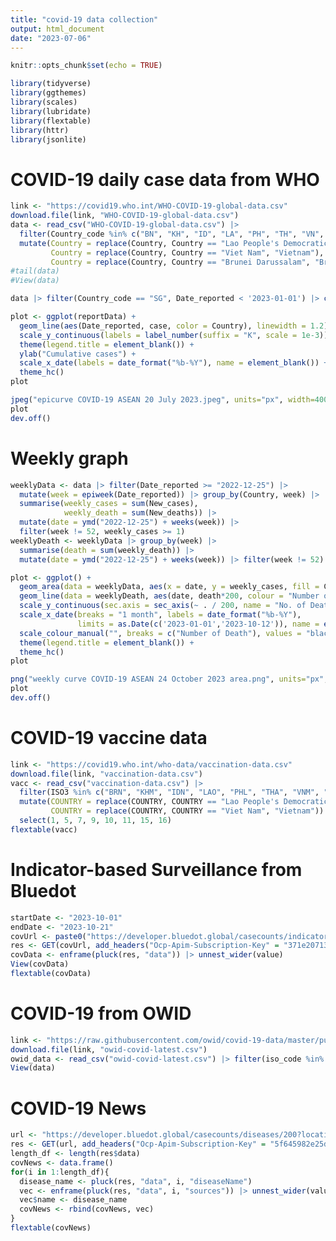 ```yaml
---
title: "covid-19 data collection"
output: html_document
date: "2023-07-06"
---
```


```r
knitr::opts_chunk$set(echo = TRUE)
```

```r
library(tidyverse)
library(ggthemes)
library(scales)
library(lubridate)
library(flextable)
library(httr)
library(jsonlite)
```

# COVID-19 daily case data from WHO

```r
link <- "https://covid19.who.int/WHO-COVID-19-global-data.csv"
download.file(link, "WHO-COVID-19-global-data.csv")
data <- read_csv("WHO-COVID-19-global-data.csv") |> 
  filter(Country_code %in% c("BN", "KH", "ID", "LA", "PH", "TH", "VN", "MM", "SG", "MY")) |> 
  mutate(Country = replace(Country, Country == "Lao People's Democratic Republic", "Lao PDR"),
         Country = replace(Country, Country == "Viet Nam", "Vietnam"),
         Country = replace(Country, Country == "Brunei Darussalam", "Brunei DS"))
#tail(data)
#View(data)
```

```r
data |> filter(Country_code == "SG", Date_reported < '2023-01-01') |> count(sum = sum(New_cases))
```

```r
plot <- ggplot(reportData) + 
  geom_line(aes(Date_reported, case, color = Country), linewidth = 1.2) +
  scale_y_continuous(labels = label_number(suffix = "K", scale = 1e-3)) +
  theme(legend.title = element_blank()) +
  ylab("Cumulative cases") +
  scale_x_date(labels = date_format("%b-%Y"), name = element_blank()) +
  theme_hc()
plot
```

```r
jpeg("epicurve COVID-19 ASEAN 20 July 2023.jpeg", units="px", width=4000, height=2250, res=300)
plot
dev.off()
```

# Weekly graph

```r
weeklyData <- data |> filter(Date_reported >= "2022-12-25") |> 
  mutate(week = epiweek(Date_reported)) |> group_by(Country, week) |> 
  summarise(weekly_cases = sum(New_cases),
            weekly_death = sum(New_deaths)) |> 
  mutate(date = ymd("2022-12-25") + weeks(week)) |> 
  filter(week != 52, weekly_cases >= 1)
weeklyDeath <- weeklyData |> group_by(week) |> 
  summarise(death = sum(weekly_death)) |> 
  mutate(date = ymd("2022-12-25") + weeks(week)) |> filter(week != 52)
```

```r
plot <- ggplot() +
  geom_area(data = weeklyData, aes(x = date, y = weekly_cases, fill = Country)) + 
  geom_line(data = weeklyDeath, aes(date, death*200, colour = "Number of Death"), linetype = "solid", linewidth = 1.2) +
  scale_y_continuous(sec.axis = sec_axis(~ . / 200, name = "No. of Death"), name = "Weekly Cases") +
  scale_x_date(breaks = "1 month", labels = date_format("%b-%Y"),
               limits = as.Date(c('2023-01-01','2023-10-12')), name = element_blank()) +
  scale_colour_manual("", breaks = c("Number of Death"), values = "black") +
  theme(legend.title = element_blank()) +
  theme_hc()
plot
```

```r
png("weekly curve COVID-19 ASEAN 24 October 2023 area.png", units="px", width=3000, height=2250, res=300)
plot
dev.off()
```

# COVID-19 vaccine data

```r
link <- "https://covid19.who.int/who-data/vaccination-data.csv"
download.file(link, "vaccination-data.csv")
vacc <- read_csv("vaccination-data.csv") |> 
  filter(ISO3 %in% c("BRN", "KHM", "IDN", "LAO", "PHL", "THA", "VNM", "MMR", "SGP", "MYS")) |> 
  mutate(COUNTRY = replace(COUNTRY, COUNTRY == "Lao People's Democratic Republic", "Lao PDR"),
         COUNTRY = replace(COUNTRY, COUNTRY == "Viet Nam", "Vietnam")) |> 
  select(1, 5, 7, 9, 10, 11, 15, 16)
flextable(vacc)
```

# Indicator-based Surveillance from Bluedot 

```r
startDate <- "2023-10-01"
endDate <- "2023-10-21"
covUrl <- paste0("https://developer.bluedot.global/casecounts/indicator-based/?diseaseIds=200&locationIds=1880251,%201605651,%201694008,%201820814,%201733045,%201643084,%201831722,%201327865,%201655842,1562822&startDate=", startDate, "&endDate=", endDate, "&api-version=v1")
res <- GET(covUrl, add_headers("Ocp-Apim-Subscription-Key" = "371e207132a2497f8e981a8d3264788b", "Cache-Control" = "no-cache")) |> content()
covData <- enframe(pluck(res, "data")) |> unnest_wider(value)
View(covData)
flextable(covData)
```

# COVID-19 from OWID

```r
link <- "https://raw.githubusercontent.com/owid/covid-19-data/master/public/data/latest/owid-covid-latest.csv"
download.file(link, "owid-covid-latest.csv")
owid_data <- read_csv("owid-covid-latest.csv") |> filter(iso_code %in% c("BRN", "KHM", "IDN", "LAO", "PHL", "THA", "VNM", "MMR", "SGP", "MYS"))
View(data)
```

# COVID-19 News
```r
url <- "https://developer.bluedot.global/casecounts/diseases/200?locationIds=1880251,%201605651,%201694008,%201820814,%201733045,%201643084,%201831722,%201327865,%201655842,1562822&startDate=2023-10-13&endDate=2023-10-19&isAggregated=false&includeSources=true&api-version=v1"
res <- GET(url, add_headers("Ocp-Apim-Subscription-Key" = "5f645982e25d4a729d7292b890a8ed31", "Cache-Control" = "no-cache")) |> content()
length_df <- length(res$data)
covNews <- data.frame()
for(i in 1:length_df){
  disease_name <- pluck(res, "data", i, "diseaseName")
  vec <- enframe(pluck(res, "data", i, "sources")) |> unnest_wider(value)
  vec$name <- disease_name
  covNews <- rbind(covNews, vec)
}
flextable(covNews)
```

